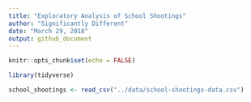 ```yaml
---
title: "Exploratory Analysis of School Shootings"
author: "Significantly Different"
date: "March 29, 2018"
output: github_document
---
```


```r
knitr::opts_chunk$set(echo = FALSE)
```

```r
library(tidyverse)

```

```r
school_shootings <- read_csv("../data/school-shootings-data.csv")
```
